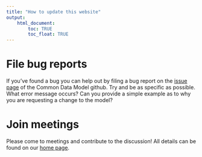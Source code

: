 ```yaml
---
title: "How to update this website"
output: 
    html_document:
        toc: TRUE
        toc_float: TRUE
---
```


# File bug reports

If you've found a bug you can help out by filing a bug report on the [issue page](https://github.com/ohdsi/commondatamodel/issues) of the Common Data Model github. Try and be as specific as possible. What error message occurs? Can you provide a simple example as to why you are requesting a change to the model? 

# Join meetings

Please come to meetings and contribute to the discussion! All details can be found on our [home page](https://ohdsi.github.io/CommonDataModel/).

